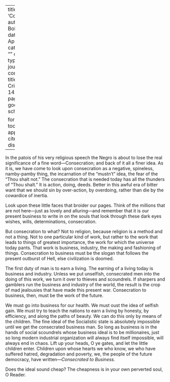
---
title: 'Consecration'
author: Du Bois, W.E.B.
date: Apr. 1917
categories: 
  - ""
citation: 
  type: article-journal
  container-title: The Crisis
  volume: 14
  issue: 6
  page: 285
google-scholar: true

format:
  html:
    toc: false
    appendix-cite-as: display
---



In the patois of his very religious speech the Negro is about to lose the real significance of a fine word---Consecration; and back of it all a finer idea. As it is, we have come to look upon consecration as a negative, spineless, namby-pamby thing, the incarnation of the "mustn't" idea, the fear of the "Thou shalt not." The consecration that is needed today has all the thunders of "Thou shalt." It is action, doing, deeds. Better in this awful era of bitter want that we should sin by over-action, by overdoing, rather than die by the cowardice of inertia.

Look upon these little faces that broider our pages. Think of the millions that are not here---just as lovely and alluring---and remember that it is our present business to write in on the souls that look through these dark eyes wishes, wills, determinations, consecration.

But consecration to what? Not to religion, because religion is a method and not a thing. Not to one particular kind of work, but rather to the work that leads to things of greatest importance, the work for which the universe today pants. That work is business, industry, the making and fashioning of things. Consecration to business must be the slogan that follows the present outburst of Hell, else civilization is doomed.

The first duty of man is to earn a living. The earning of a living today is business and industry. Unless we put unselfish, consecrated men into the doing of this work, we turn it over to thieves and scoundrels. If sharpers and gamblers run the business and industry of the world, the result is the crop of mad jealousies that have made this present war. Consecration to business, then, must be the work of the future.

We must go into business for our health. We must oust the idea of selfish gain. We must try to teach the nations to earn a living by honesty, by efficiency, and along the paths of beauty. We can do this only by means of the children. The fine ideal of the Socialistic state is absolutely impossible until we get the consecrated business man. So long as business is in the hands of social scoundrels whose business ideal is to be millionaires, just so long modern industrial organization will always find itself impossible, will always end in chaos. Lift up your heads, O ye gates, and let the little children enter. Children upon whose hearts we who know, we who have suffered hatred, degradation and poverty, we, the people of the future democracy, have written---*Consecrated to Business.*

Does the ideal sound cheap? The cheapness is in your own perverted soul, O Reader.

